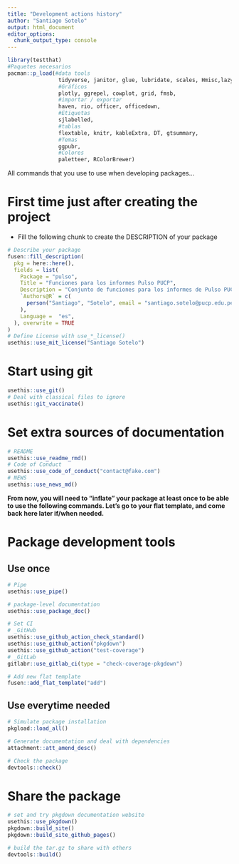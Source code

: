 ```yaml
---
title: "Development actions history"
author: "Santiago Sotelo"
output: html_document
editor_options: 
  chunk_output_type: console
---
```


```r
library(testthat)
#Paquetes necesarios
pacman::p_load(#data tools
                tidyverse, janitor, glue, lubridate, scales, Hmisc,lazyeval,
                #Gráficos
                plotly, ggrepel, cowplot, grid, fmsb, 
                #importar / exportar
                haven, rio, officer, officedown,
                #Etiquetas
                sjlabelled,
                #tablas
                flextable, knitr, kableExtra, DT, gtsummary,
                #Temas
                ggpubr,
                #Colores
                paletteer, RColorBrewer)
```

All commands that you use to use when developing packages...

# First time just after creating the project

- Fill the following chunk to create the DESCRIPTION of your package

```r
# Describe your package
fusen::fill_description(
  pkg = here::here(),
  fields = list(
    Package = "pulso",
    Title = "Funciones para los informes Pulso PUCP",
    Description = "Conjunto de funciones para los informes de Pulso PUCP",
    `Authors@R` = c(
      person("Santiago", "Sotelo", email = "santiago.sotelo@pucp.edu.pe", role = c("aut", "cre"), comment = c(ORCID = "0000-0002-9739-9964"))
    ),
    Language =  "es",
  ), overwrite = TRUE
)
# Define License with use_*_license()
usethis::use_mit_license("Santiago Sotelo")
```

# Start using git

```r
usethis::use_git()
# Deal with classical files to ignore
usethis::git_vaccinate()
```

# Set extra sources of documentation

```r
# README
usethis::use_readme_rmd()
# Code of Conduct
usethis::use_code_of_conduct("contact@fake.com")
# NEWS
usethis::use_news_md()
```

**From now, you will need to "inflate" your package at least once to be able to use the following commands. Let's go to your flat template, and come back here later if/when needed.**


# Package development tools
## Use once

```r
# Pipe
usethis::use_pipe()

# package-level documentation
usethis::use_package_doc()

# Set CI
# _GitHub
usethis::use_github_action_check_standard()
usethis::use_github_action("pkgdown")
usethis::use_github_action("test-coverage")
# _GitLab
gitlabr::use_gitlab_ci(type = "check-coverage-pkgdown")

# Add new flat template
fusen::add_flat_template("add")
```

## Use everytime needed

```r
# Simulate package installation
pkgload::load_all()

# Generate documentation and deal with dependencies
attachment::att_amend_desc()

# Check the package
devtools::check()
```

# Share the package

```r
# set and try pkgdown documentation website
usethis::use_pkgdown()
pkgdown::build_site()
pkgdown::build_site_github_pages()

# build the tar.gz to share with others
devtools::build()
```

